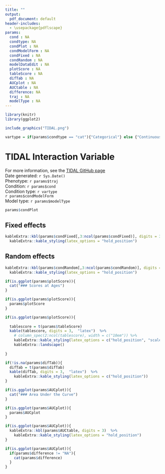```yaml
---
title: ""
output:
  pdf_document: default
header-includes:
  - \usepackage{pdflscape}
params:
  cond : NA
  condtype: NA
  condPlot : NA
  condModelForm : NA
  condFixed : NA
  condRandom : NA
  modelDataEdit : NA
  plotScore : NA
  tableScore : NA
  difTab : NA
  AUCplot : NA
  AUCtable : NA
  difference: NA
  traj : NA
  modelType : NA
---
```

  
  
``` r
library(knitr)
library(ggplot2)

include_graphics("TIDAL.png")
```

``` r
vartype = if(params$condtype == "cat"){"Categorical"} else {"Continuous"}
```


# TIDAL Interaction Variable

For more information, see the [TIDAL GitHub page](https://github.com/AmeliaES/TIDAL)  
Date generated: `r Sys.Date()`  
Phenotype: `r params$traj`  
Condition: `r params$cond`  
Condition type: `r vartype`  
`r params$condModelForm`   
Model type: `r params$modelType`  


``` r

params$condPlot

```

## Fixed effects

```r
kableExtra::kbl(params$condFixed[,3:ncol(params$condFixed)], digits = 3)  %>%
  kableExtra::kable_styling(latex_options = "hold_position")
```


## Random effects

```r
kableExtra::kbl(params$condRandom[,3:ncol(params$condRandom)], digits = 3)  %>%
  kableExtra::kable_styling(latex_options = "hold_position")
```


```r
if(is.ggplot(params$plotScore)){
  cat("### Scores at Ages")
}
```

```r
if(is.ggplot(params$plotScore)){
  params$plotScore
}
```

```r
if(is.ggplot(params$plotScore)){
  
  tablescore = t(params$tableScore)
  kable(tablescore, digits = 3,  "latex")  %>%
    # column_spec(2:ncol(tablescore), width = c("10em")) %>%
    kableExtra::kable_styling(latex_options = c("hold_position", "scale_down")) %>%
    kableExtra::landscape() 
  
}
```


```r
if(!is.na(params$difTab)){
  difTab = t(params$difTab)
  kable(difTab, digits = 3,  "latex")  %>%
    kableExtra::kable_styling(latex_options = c("hold_position"))
}
```


``` r
if(is.ggplot(params$AUCplot)){
  cat("### Area Under the Curve")
}
```

```r
if(is.ggplot(params$AUCplot)){
  params$AUCplot
}
```


```r
if(is.ggplot(params$AUCplot)){
  kableExtra::kbl(params$AUCtable, digits = 3)  %>%
    kableExtra::kable_styling(latex_options = "hold_position")
}
```

```r
if(is.ggplot(params$AUCplot)){
  if(params$difference != "NA"){
    cat(params$difference)
  }
}
```

